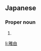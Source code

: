 ==Japanese==
{{ja-kanjitab|まさ|よし}}

===Proper noun===
{{ja-pos|proper|まさよし}}

# {{given name|male|lang=ja|sort=まさよし}}

[[li:雅由]]